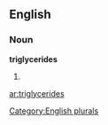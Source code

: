 ==English==

===Noun===
'''triglycerides'''

# {{plural of|[[triglyceride]]}}

[[Category:English plurals]]

[[ar:triglycerides]]